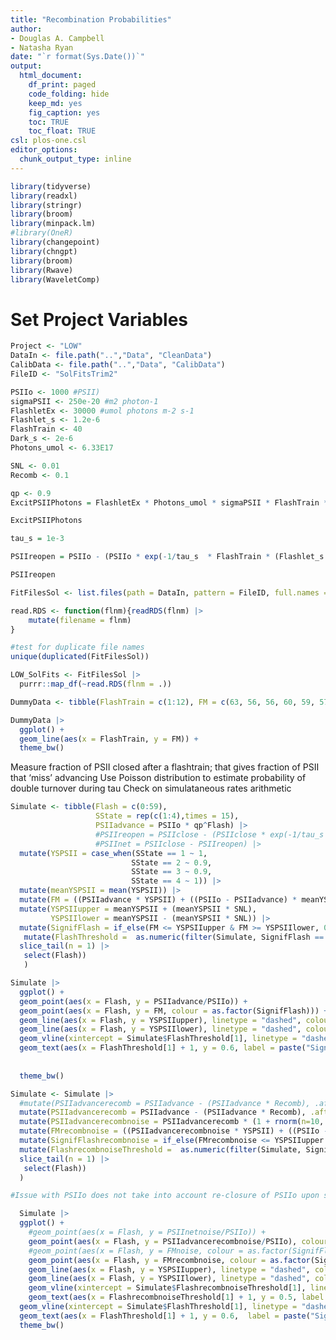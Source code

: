 ```yaml
---
title: "Recombination Probabilities"
author:
- Douglas A. Campbell
- Natasha Ryan
date: "`r format(Sys.Date())`"
output:
  html_document:
    df_print: paged
    code_folding: hide
    keep_md: yes
    fig_caption: yes
    toc: TRUE
    toc_float: TRUE   
csl: plos-one.csl
editor_options: 
  chunk_output_type: inline
---
```




```r

library(tidyverse)
library(readxl)
library(stringr)
library(broom)
library(minpack.lm)
#library(OneR)
library(changepoint)
library(chngpt)
library(broom)
library(Rwave)
library(WaveletComp)

```

# Set Project Variables
```r
Project <- "LOW"
DataIn <- file.path("..","Data", "CleanData")
CalibData <- file.path("..","Data", "CalibData")
FileID <- "SolFitsTrim2"

```


```r
PSIIo <- 1000 #PSII)
sigmaPSII <- 250e-20 #m2 photon-1
FlashletEx <- 30000 #umol photons m-2 s-1
Flashlet_s <- 1.2e-6
FlashTrain <- 40
Dark_s <- 2e-6
Photons_umol <- 6.33E17

SNL <- 0.01
Recomb <- 0.1

qp <- 0.9
ExcitPSIIPhotons = FlashletEx * Photons_umol * sigmaPSII * FlashTrain * Flashlet_s

ExcitPSIIPhotons

tau_s = 1e-3

PSIIreopen = PSIIo - (PSIIo * exp(-1/tau_s  * FlashTrain * (Flashlet_s + Dark_s)))

PSIIreopen
```

```r

FitFilesSol <- list.files(path = DataIn, pattern = FileID, full.names = TRUE)

read.RDS <- function(flnm){readRDS(flnm) |>
    mutate(filename = flnm)
}

#test for duplicate file names
unique(duplicated(FitFilesSol))

LOW_SolFits <- FitFilesSol |>
  purrr::map_df(~read.RDS(flnm = .))


```

```r
DummyData <- tibble(FlashTrain = c(1:12), FM = c(63, 56, 56, 60, 59, 57, 58, 59, 58, 57, 58, 58))

DummyData |>
  ggplot() +
  geom_line(aes(x = FlashTrain, y = FM)) +
  theme_bw()
```


Measure fraction of PSII closed after a flashtrain; that gives fraction of PSII that 'miss' advancing
Use Poisson distribution to estimate probability of double turnover during tau
Check on simulataneous rates arithmetic

```r
Simulate <- tibble(Flash = c(0:59),
                   SState = rep(c(1:4),times = 15),
                   PSIIadvance = PSIIo * qp^Flash) |>
                   #PSIIreopen = PSIIclose - (PSIIclose * exp(-1/tau_s  * FlashTrain * (Flashlet_s + Dark_s))) # have measured qP C from Solisense
                   #PSIInet = PSIIclose - PSIIreopen) |>
  mutate(YSPSII = case_when(SState == 1 ~ 1,
                           SState == 2 ~ 0.9,
                           SState == 3 ~ 0.9,
                           SState == 4 ~ 1)) |>
  mutate(meanYSPSII = mean(YSPSII)) |>
  mutate(FM = ((PSIIadvance * YSPSII) + ((PSIIo - PSIIadvance) * meanYSPSII))/PSIIo) |>
  mutate(YSPSIIupper = meanYSPSII + (meanYSPSII * SNL),
         YSPSIIlower = meanYSPSII - (meanYSPSII * SNL)) |>
  mutate(SignifFlash = if_else(FM <= YSPSIIupper & FM >= YSPSIIlower, 0, 1)) |>
   mutate(FlashThreshold =  as.numeric(filter(Simulate, SignifFlash == 1) |>
  slice_tail(n = 1) |>
   select(Flash))
   )

```


```r
Simulate |>
  ggplot() +
  geom_point(aes(x = Flash, y = PSIIadvance/PSIIo)) +
  geom_point(aes(x = Flash, y = FM, colour = as.factor(SignifFlash))) +
  geom_line(aes(x = Flash, y = YSPSIIupper), linetype = "dashed", colour = "green") +
  geom_line(aes(x = Flash, y = YSPSIIlower), linetype = "dashed", colour = "green") +
  geom_vline(xintercept = Simulate$FlashThreshold[1], linetype = "dashed", colour = "darkgreen") +
  geom_text(aes(x = FlashThreshold[1] + 1, y = 0.6, label = paste("Significance Threshold", SNL, FlashThreshold[1], sep = " ")), colour = "darkgreen") +
  
  
  theme_bw()
```


```r
Simulate <- Simulate |>
  #mutate(PSIIadvancerecomb = PSIIadvance - (PSIIadvance * Recomb), .after = PSIIreopen) |>
  mutate(PSIIadvancerecomb = PSIIadvance - (PSIIadvance * Recomb), .after = PSIIadvance) |>
  mutate(PSIIadvancerecombnoise = PSIIadvancerecomb * (1 + rnorm(n=10, sd = SNL))) |>
  mutate(FMrecombnoise = ((PSIIadvancerecombnoise * YSPSII) + ((PSIIo - PSIIadvancerecombnoise) * meanYSPSII))/PSIIo) |>
  mutate(SignifFlashrecombnoise = if_else(FMrecombnoise <= YSPSIIupper & FMrecombnoise >= YSPSIIlower, 0, 1)) |>
  mutate(FlashrecombnoiseThreshold =  as.numeric(filter(Simulate, SignifFlashrecombnoise == 1) |>
  slice_tail(n = 1) |>
   select(Flash))
  )

#Issue with PSIIo does not take into account re-closure of PSIIo upon subsequent flashes, but they will be out of sync

  Simulate |> 
  ggplot() +
    #geom_point(aes(x = Flash, y = PSIInetnoise/PSIIo)) + 
    geom_point(aes(x = Flash, y = PSIIadvancerecombnoise/PSIIo), colour = "red") +
    #geom_point(aes(x = Flash, y = FMnoise, colour = as.factor(SignifFlashnoise))) +
    geom_point(aes(x = Flash, y = FMrecombnoise, colour = as.factor(SignifFlashrecombnoise))) +
    geom_line(aes(x = Flash, y = YSPSIIupper), linetype = "dashed", colour = "green") +
    geom_line(aes(x = Flash, y = YSPSIIlower), linetype = "dashed", colour = "green") +
    geom_vline(xintercept = Simulate$FlashrecombnoiseThreshold[1], linetype = "dashed", colour = "red") +
    geom_text(aes(x = FlashrecombnoiseThreshold[1] + 1, y = 0.5, label = paste("Signif Thresh:", FlashrecombnoiseThreshold[1], "SNL:", SNL, "qP:", qp,  "Recomb:", Recomb,  sep = " "))) +
  geom_vline(xintercept = Simulate$FlashThreshold[1], linetype = "dashed", colour = "darkgreen") +
  geom_text(aes(x = FlashThreshold[1] + 1, y = 0.6,  label = paste("Signif Thresh:", FlashThreshold[1], "SNL:", SNL, "qP:", qp, sep = " ")), colour = "darkgreen") +
  theme_bw()
```
